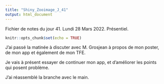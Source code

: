 ```yaml
---
title: "Shiny_Zooimage_J_41"
output: html_document
---
```


Fichier de notes du jour 41. Lundi 28 Mars 2022.    Présentiel.

```r
knitr::opts_chunk$set(echo = TRUE)
```

J'ai passé la matinée à discuter avec M. Grosjean à propos de mon poster, de mon app et également de mon TFE.

Je vais à présent essayer de continuer mon app, et d'améliorer les points qui posent problème.

J'ai réassemblé la branche avec le main.